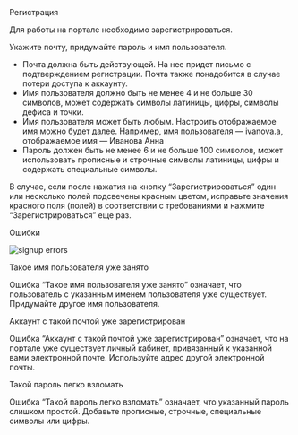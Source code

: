 
<AnchorHeading type="h1" id="signup">
  Регистрация
</AnchorHeading>

Для работы на портале необходимо <Link href="https://app.xieffect.ru/signup">зарегистрироваться</Link>.

Укажите почту, придумайте пароль и имя пользователя.

- Почта должна быть действующей. На нее придет письмо с подтверждением регистрации. Почта также понадобится в случае потери доступа к аккаунту.
- Имя пользователя должно быть не менее 4 и не больше 30 символов, может содержать символы латиницы, цифры, символы дефиса и точки.
- Имя пользователя может быть любым. Настроить отображаемое имя можно будет далее. Например, имя пользователя — ivanova.a, отображаемое имя — Иванова Анна
- Пароль должен быть не менее 6 и не больше 100 символов, может использовать прописные и строчные символы латиницы, цифры и содержать специальные символы.

В случае, если после нажатия на кнопку “Зарегистрироваться” один или несколько полей подсвечены красным цветом,
исправьте значения красного поля (полей) в соответствии с требованиями и нажмите “Зарегистрироваться” еще раз.

<AnchorHeading type="h1" id="errors">
  Ошибки
</AnchorHeading>

<Image
  width={368}
  height={516}
  src="/assets/markdown/work-begining/signup-error.png"
  alt="signup errors"
/>

<AnchorHeading type="h2" id="username-error">
  Такое имя пользователя уже занято
</AnchorHeading>

Ошибка “Такое имя пользователя уже занято” означает, что пользователь с указанным именем пользователя уже существует. Придумайте другое имя пользователя.

<AnchorHeading type="h2" id="email-error">
  Аккаунт с такой почтой уже зарегистрирован
</AnchorHeading>

Ошибка “Аккаунт с такой почтой уже зарегистрирован” означает, что на портале уже существует личный кабинет, привязанный к указанной вами электронной почте. Используйте адрес другой электронной почты.

<AnchorHeading type="h2" id="password-error">
  Такой пароль легко взломать
</AnchorHeading>

Ошибка “Такой пароль легко взломать” означает, что указанный пароль слишком простой. Добавьте прописные, строчные, специальные символы или цифры.
